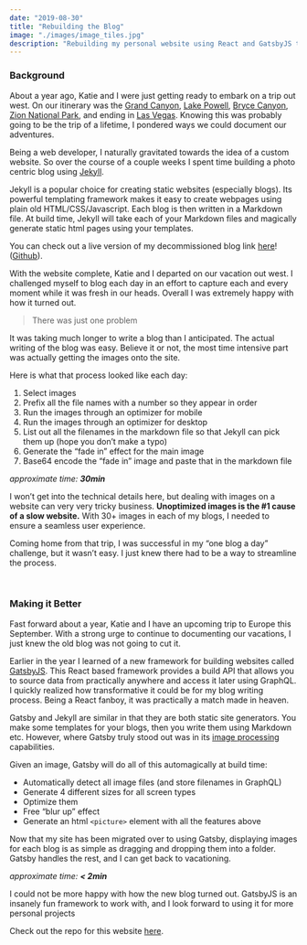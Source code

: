 ```yaml
---
date: "2019-08-30"
title: "Rebuilding the Blog"
image: "./images/image_tiles.jpg"
description: "Rebuilding my personal website using React and GatsbyJS to reduce my \"time-to-blog\" by 93%"
---
```




### Background

About a year ago, Katie and I were just getting ready to embark on a trip out west. On our itinerary was the [Grand Canyon](https://evanslawski.com/03-grand-canyon/), [Lake Powell](https://evanslawski.com/06-lake-powell/), [Bryce Canyon](https://evanslawski.com/07-bryce-canyon/), [Zion National Park](https://evanslawski.com/10-celebrating-two-years/), and ending in [Las Vegas](https://evanslawski.com/13-viva-las-vegas/). Knowing this was probably going to be the trip of a lifetime, I pondered ways we could document our adventures.

Being a web developer, I naturally gravitated towards the idea of a custom website. So over the course of a couple weeks I spent time building a photo centric blog using [Jekyll](https://jekyllrb.com/).

Jekyll is a popular choice for creating static websites (especially blogs). Its powerful templating framework makes it easy to create webpages using plain old HTML/CSS/Javascript. Each blog is then written in a Markdown file. At build time, Jekyll will take each of your Markdown files and magically generate static html pages using your templates.

<InlineImage imageName="old_blog.jpg"/>

You can check out a live version of my decommissioned blog link [here](https://eslawski.github.io/portfolio-v2/)! ([Github](https://github.com/eslawski/portfolio-v2)).

With the website complete, Katie and I departed on our vacation out west. I challenged myself to blog each day in an effort to capture each and every moment while it was fresh in our heads. Overall I was extremely happy with how it turned out.

> There was just one problem

It was taking much longer to write a blog than I anticipated. The actual writing of the blog was easy. Believe it or not, the most time intensive part was actually getting the images onto the site.

Here is what that process looked like each day:

1. Select images
2. Prefix all the file names with a number so they appear in order
3. Run the images through an optimizer for mobile
4. Run the images through an optimizer for desktop
5. List out all the filenames in the markdown file so that Jekyll can pick them up (hope you don’t make a typo)
6. Generate the “fade in” effect for the main image
7. Base64 encode the “fade in” image and paste that in the markdown file

_approximate time: **30min**_

I won’t get into the technical details here, but dealing with images on a website can very very tricky business. **Unoptimized images is the #1 cause of a slow website.** With 30+ images in each of my blogs, I needed to ensure a seamless user experience.

Coming home from that trip, I was successful in my “one blog a day” challenge, but it wasn’t easy. I just knew there had to be a way to streamline the process.

<br/>

### Making it Better

Fast forward about a year, Katie and I have an upcoming trip to Europe this September. With a strong urge to continue to documenting our vacations, I just knew the old blog was not going to cut it.

Earlier in the year I learned of a new framework for building websites called [GatsbyJS](https://www.gatsbyjs.org/). This React based framework provides a build API that allows you to source data from practically anywhere and access it later using GraphQL. I quickly realized how transformative it could be for my blog writing process. Being a React fanboy, it was practically a match made in heaven.

Gatsby and Jekyll are similar in that they are both static site generators. You make some templates for your blogs, then you write them using Markdown etc. However, where Gatsby truly stood out was in its [image processing](https://www.gatsbyjs.org/packages/gatsby-image/) capabilities.

Given an image, Gatsby will do all of this automagically at build time:
-   Automatically detect all image files (and store filenames in GraphQL)
-   Generate 4 different sizes for all screen types
-   Optimize them
-   Free “blur up” effect
-   Generate an html ```<picture>``` element with all the features above

Now that my site has been migrated over to using Gatsby, displaying images for each blog is as simple as dragging and dropping them into a folder. Gatsby handles the rest, and I can get back to vacationing.

_approximate time: **< 2min**_

I could not be more happy with how the new blog turned out. GatsbyJS is an insanely fun framework to work with, and I look forward to using it for more personal projects

Check out the repo for this website [here](https://github.com/eslawski/personal-website).
